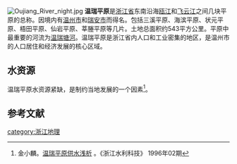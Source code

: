 [[File:Oujiang_River_night.jpg|thumb]]
'''温瑞平原'''是[[浙江省|浙江省]]东南沿海[[瓯江|瓯江]]和[[飞云江|飞云江]]之间几块平原的总称。因境内有[[温州市|温州市]]和[[瑞安市|瑞安市]]而得名。包括三溪平原、海滨平原、状元平原、梧田平原、仙岩平原、莘塍平原等几片。土地总面积约543平方公里。平原中最重要的河流为[[温瑞塘河|温瑞塘河]]。温瑞平原是浙江省内人口和工业密集的地区，是温州市的人口居住和经济发展的核心区域。

== 水资源 ==
温瑞平原水资源紧缺，是制约当地发展的一个因素<ref>金小麟。[http://www.cnki.com.cn/Article/CJFDTotal-JJSL602.017.htm 温瑞平原供水浅析] {{Wayback|url=http://www.cnki.com.cn/Article/CJFDTotal-JJSL602.017.htm |date=20201212062209 }}。《浙江水利科技》 1996年02期</ref>。

== 参考文献 ==
{{reflist}}

{{中国平原}}


{{浙江小作品}}
[[category:浙江地理|category:浙江地理]]